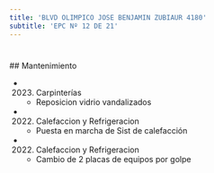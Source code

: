 ```yaml
---
title: 'BLVD OLIMPICO JOSE BENJAMIN ZUBIAUR 4180'
subtitle: 'EPC Nº 12 DE 21'
---
```


#


 ## Mantenimiento

*  (2023) Carpinterías 
    + Reposicion vidrio vandalizados

*  (2022) Calefaccion y Refrigeracion 
    + Puesta en marcha de Sist de calefacción

*  (2022) Calefaccion y Refrigeracion 
    + Cambio de 2 placas de equipos por golpe



